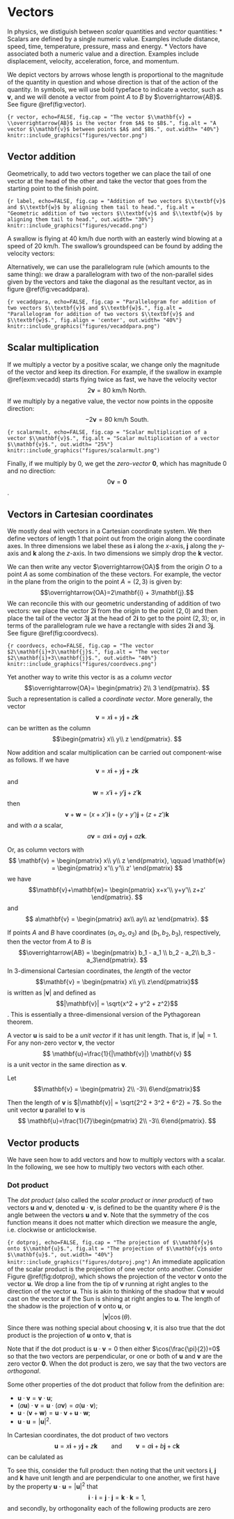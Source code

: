 # Vectors

In physics, we distiguish between *scalar* quantities and *vector* quantities:
* Scalars are defined by a single numeric value. Examples include distance, speed, time, temperature, pressure, mass and energy.
* Vectors have associated both a numeric value and a direction. Examples include displacement, velocity, acceleration, force, and momentum.

We depict vectors by arrows whose length is proportional to the magnitude of the quantity in question and whose direction is that of the action of the quantity. In symbols, we will use bold typeface to indicate a vector, such as $\mathbf{v}$, and we will denote a vector from point $A$ to $B$ by $\overrightarrow{AB}$. See figure \@ref(fig:vector).

```{r vector, echo=FALSE, fig.cap = "The vector $\\mathbf{v} = \\overrightarrow{AB}$ is the vector from $A$ to $B$.", fig.alt = "A vector $\\mathbf{v}$ between points $A$ and $B$.", out.width= "40%"}
knitr::include_graphics("figures/vector.png")
```


## Vector addition

Geometrically, to add two vectors together we can place the tail of one vector at the head of the other and take the vector that goes from the starting point to the finish point.

```{r label, echo=FALSE, fig.cap = "Addition of two vectors $\\textbf{v}$ and $\\textbf{w}$ by aligning them tail to head.", fig.alt = "Geometric addition of two vectors $\\textbf{v}$ and $\\textbf{w}$ by aligning them tail to head.", out.width= "30%"}
knitr::include_graphics("figures/vecadd.png")
```

::: {.example #vecadd name="Vector addition"}
A swallow is flying at 40 km/h due north with an easterly wind blowing at a speed of 20 km/h. The swallow's groundspeed can be found by adding the velocity vectors:
\begin{align*}
\mathbf{v} &= 40 \text{ km/h North}\\
\mathbf{w} &= 20 \text{ km/h West}\\
\mathbf{v}+\mathbf{w}&=20\sqrt{5} \text{ km/h North by North West}.
\end{align*}
:::

Alternatively, we can use the parallelogram rule (which amounts to the same thing): we draw a parallelogram with two of the non-parallel sides given by the vectors and take the diagonal as the resultant vector, as in figure \@ref(fig:vecaddpara).


```{r vecaddpara, echo=FALSE, fig.cap = "Parallelogram for addition of two vectors $\\textbf{v}$ and $\\textbf{w}$.", fig.alt = "Parallelogram for addition of two vectors $\\textbf{v}$ and $\\textbf{w}$.", fig.align = 'center', out.width= "40%"}
knitr::include_graphics("figures/vecaddpara.png")
```

## Scalar multiplication

If we multiply a vector by a positive scalar, we change only the magnitude of the vector and keep its direction. For example, if the swallow in example \@ref(exm:vecadd) starts flying twice as fast, we have the velocity vector
$$2\mathbf{v} = 80 \text{ km/h North}.$$
If we multiply by a negative value, the vector now points in the opposite direction:
$$-2\mathbf{v} = 80 \text{ km/h South}.$$

```{r scalarmult, echo=FALSE, fig.cap = "Scalar multiplication of a vector $\\mathbf{v}$.", fig.alt = "Scalar multiplication of a vector $\\mathbf{v}$.", out.width= "25%"}
knitr::include_graphics("figures/scalarmult.png")
```

Finally, if we multiply by $0$, we get the *zero-vector* $\mathbf{0}$, which has magnitude $0$ and no direction:
$$0\mathbf{v}=\mathbf{0}$$.


## Vectors in Cartesian coordinates

We mostly deal with vectors in a Cartesian coordinate system. We then define vectors of length 1 that point out from the origin along the coordinate axes. In three dimensions we label these as $\mathbf{i}$ along the $x$-axis, $\mathbf{j}$ along the $y$-axis and $\mathbf{k}$ along the $z$-axis. In two dimensions we simply drop the $\mathbf{k}$ vector.

We can then write any vector $\overrightarrow{OA}$ from the origin $O$ to a point $A$ as some combination of the these vectors. For example, the vector in the plane from the origin to the point $A=(2,3)$ is given by:
$$\overrightarrow{OA}=2\mathbf{i} + 3\mathbf{j}.$$
We can reconcile this with our geometric understanding of addition of two vectors: we place the vector $2\mathbf{i}$ from the origin to the point $(2,0)$ and then place the tail of the vector $3\mathbf{j}$ at the head of $2\mathbf{i}$ to get to the point $(2,3)$; or, in terms of the parallelogram rule we have a rectangle with sides $2\mathbf{i}$ and $3\mathbf{j}$. See figure \@ref(fig:coordvecs).

```{r coordvecs, echo=FALSE, fig.cap = "The vector $2\\mathbf{i}+3\\mathbf{j}$.", fig.alt = "The vector $2\\mathbf{i}+3\\mathbf{j}$.", out.width= "40%"}
knitr::include_graphics("figures/coordvecs.png")
```

Yet another way to write this vector is as a *column vector*
$$\overrightarrow{OA}=
\begin{pmatrix}
2\\
3
\end{pmatrix}.
$$
Such a representation is called a *coordinate vector*.
More generally, the vector
$$\mathbf{v}=x\mathbf{i}+y\mathbf{j}+z\mathbf{k}$$
can be written as the column
$$\begin{pmatrix}
x\\
y\\
z
\end{pmatrix}.
$$

Now addition and scalar multiplication can be carried out component-wise as follows. If we have
$$\mathbf{v}=x\mathbf{i}+y\mathbf{j}+z\mathbf{k}$$
and
$$\mathbf{w}=x'\mathbf{i}+y'\mathbf{j}+z'\mathbf{k}$$
then
$$\mathbf{v}+\mathbf{w}=(x+x')\mathbf{i}+(y+y')\mathbf{j}+(z+z')\mathbf{k}$$
and with $a$ a scalar,
$$a\mathbf{v}=ax\mathbf{i}+ay\mathbf{j}+az\mathbf{k}.$$

Or, as column vectors with
$$
\mathbf{v} = 
\begin{pmatrix}
x\\
y\\
z
\end{pmatrix},
\qquad
\mathbf{w} = 
\begin{pmatrix}
x'\\
y'\\
z'
\end{pmatrix}
$$
we have
$$\mathbf{v}+\mathbf{w}= \begin{pmatrix}
x+x'\\
y+y'\\
z+z'
\end{pmatrix}.
$$
and
$$
a\mathbf{v} = 
\begin{pmatrix}
ax\\
ay\\
az
\end{pmatrix}.
$$

If points $A$ and $B$ have coordinates $(a_1,a_2,a_3)$ and $(b_1,b_2,b_3)$, respectively, then the vector from $A$ to $B$ is
$$\overrightarrow{AB} = \begin{pmatrix} b_1 - a_1 \\ b_2 - a_2\\ b_3 - a_3\end{pmatrix}.
$$
In 3-dimensional Cartesian coordinates, the *length* of the vector
$$\mathbf{v} = \begin{pmatrix} x\\ y\\ z\end{pmatrix}$$
is written as $|\mathbf{v}|$ and defined as
$$|\mathbf{v}| = \sqrt{x^2 + y^2 + z^2}$$.
This is essentially a three-dimensional version of the Pythagorean theorem.

A vector $\mathbf{u}$ is said to be a *unit vector* if it has unit length. That is, if $|\mathbf{u}| = 1$. For any non-zero vector $\mathbf{v}$, the vector
$$
\mathbf{u}=\frac{1}{|\mathbf{v}|} \mathbf{v}
$$
is a unit vector in the same direction as $\mathbf{v}$.

::: {.example #unitvec}
Let 
$$\mathbf{v} = \begin{pmatrix} 2\\ -3\\ 6\end{pmatrix}$$

Then the length of $\mathbf{v}$ is $|\mathbf{v}| = \sqrt{2^2 + 3^2 + 6^2} = 7$. So the unit vector $\mathbf{u}$ parallel to $\mathbf{v}$ is
$$
\mathbf{u}=\frac{1}{7}\begin{pmatrix} 2\\ -3\\ 6\end{pmatrix}.
$$
:::

## Vector products

We have seen how to add vectors and how to multiply vectors with a scalar. In the following, we see how to multiply two vectors with each other.

### Dot product

The *dot product* (also called the *scalar product* or *inner product*) of two vectors $\mathbf{u}$ and $\mathbf{v}$, denoted $\mathbf{u}\cdot\mathbf{v}$, is defined to be the quantity
\begin{equation}
\mathbf{u}\cdot\mathbf{v} = |\mathbf{u}||\mathbf{v}|\cos(\theta)
{#eq:dotprod}
\end{equation}
where $\theta$ is the angle between the vectors $\mathbf{u}$ and $\mathbf{v}$. Note that the symmetry of the $\cos$ function means it does not matter which direction we measure the angle, i.e. clockwise or anticlockwise.

```{r dotproj, echo=FALSE, fig.cap = "The projection of $\\mathbf{v}$ onto $\\mathbf{u}$.", fig.alt = "The projection of $\\mathbf{v}$ onto $\\mathbf{u}$.", out.width= "40%"}
knitr::include_graphics("figures/dotproj.png")
```
An immediate application of the scalar product is the projection of one vector onto another. Consider Figure \@ref(fig:dotproj), which shows the projection of the vector $\mathbf{v}$ onto the vector $\mathbf{u}$. We drop a line from the tip of $\mathbf{v}$ running at right angles to the direction of the vector $\mathbf{u}$. This is akin to thinking of the shadow that $\mathbf{v}$ would cast on the vector $\mathbf{u}$ if the Sun is shining at right angles to $\mathbf{u}$. The length of the shadow is the projection of $\mathbf{v}$ onto $\mathbf{u}$, or
$$|\mathbf{v}|\cos(\theta).$$
Since there was nothing special about choosing $\mathbf{v}$, it is also true that the dot product is the projection of $\mathbf{u}$ onto $\mathbf{v}$, that is
\begin{align*}
	\mathbf{u} \cdot \mathbf{v} &= |\mathbf{u}| \times \text{projection of $\mathbf{v}$ onto $\mathbf{u}$}\\
	&= |\mathbf{v}| \times \text{projection of $\mathbf{u}$ onto $\mathbf{v}$}.
\end{align*}

Note that if the dot product is $\mathbf{u}\cdot\mathbf{v}=0$ then either $\cos(\frac{\pi}{2})=0$ so that the two vectors are perpendicular, or one or both of $\mathbf{u}$ and $\mathbf{v}$ are the zero vector $\mathbf{0}$. When the dot product is zero, we say that the two vectors are *orthogonal*.

Some other properties of the dot product that follow from the definition are:

* $\mathbf{u} \cdot \mathbf{v} = \mathbf{v} \cdot \mathbf{u}$;
* $(a\mathbf{u}) \cdot \mathbf{v} = \mathbf{u} \cdot (a\mathbf{v})= a(\mathbf{u} \cdot \mathbf{v})$;
* $\mathbf{u} \cdot (\mathbf{v} + \mathbf{w}) = \mathbf{u} \cdot \mathbf{v} + \mathbf{u} \cdot \mathbf{w}$;
* $\mathbf{u}\cdot\mathbf{u} = |\mathbf{u}|^2$.

In Cartesian coordinates, the dot product of two vectors
$$\mathbf{u} = x\mathbf{i} + y\mathbf{j} + z\mathbf{k} \qquad\text{and}\qquad \mathbf{v} = a\mathbf{i} + b\mathbf{j} + c\mathbf{k}$$
can be calulated as
\begin{equation*}
\mathbf{u}\cdot\mathbf{v} = (x\mathbf{i} + y\mathbf{j} + z\mathbf{k})\cdot(a\mathbf{i} + b\mathbf{j} + c\mathbf{k}) = xa + yb + zc.
\end{equation*}

To see this, consider the full product:
\begin{align*}
\mathbf{u} \cdot \mathbf{v} &= xa \mathbf{i} \cdot \mathbf{i} + xb \mathbf{i} \cdot \mathbf{j} + xc \mathbf{i} \cdot \mathbf{k} \\
&\phantom{={}} + ya \mathbf{j} \cdot \mathbf{i} + yb \mathbf{j} \cdot \mathbf{j} + yc \mathbf{j} \cdot \mathbf{k} \\
&\phantom{={}} + za \mathbf{k} \cdot \mathbf{i} + zb \mathbf{k} \cdot \mathbf{j} + zc \mathbf{k} \cdot \mathbf{k} \\
&= xa + yb + zc,
\end{align*}
then noting that the unit vectors $\mathbf{i}$, $\mathbf{j}$ and $\mathbf{k}$ have unit length and are perpendicular to one another, we first have by the property $\mathbf{u}\cdot\mathbf{u}=|\mathbf{u}|^2$ that
$$
\mathbf{i}\cdot\mathbf{i} = \mathbf{j}\cdot\mathbf{j} =\mathbf{k}\cdot\mathbf{k}=1,
$$
and secondly, by orthogonality each of the following products are zero 
\begin{align*}
\mathbf{i} \cdot \mathbf{j}&,\; \mathbf{i} \cdot \mathbf{k}\\
\mathbf{j} \cdot \mathbf{i}&,\; \mathbf{j} \cdot \mathbf{k}\\
\mathbf{k} \cdot \mathbf{i}&,\; \mathbf{k} \cdot \mathbf{j}.
\end{align*}


<!---
### Cross product 


## Geometry with vectors

Vectors can make light work of some otherwise difficult geometrical calculations.
--->